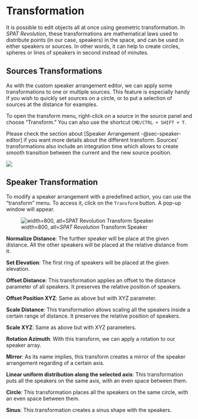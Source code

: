 # Transformation {#sec-transformation}

It is possible to edit objects all at once using geometric transformation. In _SPAT Revolution_, these transformations are mathematical laws used to distribute points (in our case, speakers) in the space, and can be used in either speakers or sources. In other words, it can help to create circles, spheres or lines of speakers in second instead of minutes.

## Sources Transformations

As with the custom speaker arrangement editor, we can apply some transformations to one or multiple sources. This feature is especially handy if you wish to quickly set sources on a circle, or to put a selection of sources at the distance for examples.

To open the transform menu, right-click on a source in the source panel and choose "Transform." You can also use the shortcut ```CMD/CTRL + SHIFT + T```.

Please check the section about [Speaker Arrangement -@sec-speaker-editor] if you want more details about the different transform.
Sources’ transformations also include an integration time which allows to create smooth transition between the current and the new source position.

![](https://media.githubusercontent.com/media/FLUX-SE/doc_images/main/SpatR/Room/SourceTransform.png)

## Speaker Transformation

To modify a speaker arrangement with a predefined action, you can use the "transform" menu. To access it, click on the ```Transform``` button. A pop-up window will appear.

![width=800, atl=_SPAT Revolution_ Transform Speaker](https://media.githubusercontent.com/media/FLUX-SE/doc_images/main/SpatR/Setup/SpeakerEditorTransform.png)

**Normalize Distance**: The further speaker will be place at the given distance. All the other speakers will be placed at the relative distance from it.

**Set Elevation**: The first ring of speakers will be placed at the given elevation.

**Offset Distance**: This transformation applies an offset to the distance parameter of all speakers. It preserves the relative position of speakers.

**Offset Position XYZ**: Same as above but with XYZ parameter.

**Scale Distance**: This transformation allows scaling all the speakers inside a certain range of distance. It preserves the relative position of speakers.

**Scale XYZ**: Same as above but with XYZ parameters.

**Rotation Azimuth**: With this transform, we can apply a rotation to our speaker array.

**Mirror**: As its name implies, this transform creates a mirror of the speaker arrangement regarding of a certain axis.

**Linear uniform distribution along the selected axis**: This transformation puts all the speakers on the same axis, with an even space between them.

**Circle**: This transformation places all the speakers on the same circle, with an even space between them.

**Sinus**: This transformation creates a sinus shape with the speakers.